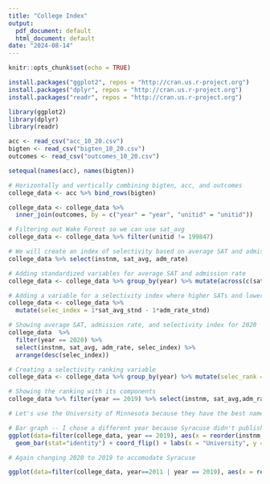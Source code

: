 ```yaml
---
title: "College Index"
output:
  pdf_document: default
  html_document: default
date: "2024-08-14"
---
```


```r
knitr::opts_chunk$set(echo = TRUE)
```

```r
install.packages("ggplot2", repos = "http://cran.us.r-project.org")
install.packages("dplyr", repos = "http://cran.us.r-project.org")
install.packages("readr", repos = "http://cran.us.r-project.org")
```

```r
library(ggplot2)
library(dplyr)
library(readr)
```

```r
acc <- read_csv("acc_10_20.csv")
bigten <- read_csv("bigten_10_20.csv")
outcomes <- read_csv("outcomes_10_20.csv")
```

```r
setequal(names(acc), names(bigten))
```
```r
# Horizontally and vertically combining bigten, acc, and outcomes
college_data <- acc %>% bind_rows(bigten)

college_data <- college_data %>%
  inner_join(outcomes, by = c("year" = "year", "unitid" = "unitid"))
```

```r
# Filtering out Wake Forest so we can use sat_avg
college_data <- college_data %>% filter(unitid != 199847) 

# We will create an index of selectivity based on average SAT and admission rate
college_data %>% select(instnm, sat_avg, adm_rate) 
```


```r
# Adding standardized variables for average SAT and admission rate
college_data <- college_data %>% group_by(year) %>% mutate(across(c(sat_avg, adm_rate), scale, .names = "{col}_stnd")) 
```


```r
# Adding a variable for a selectivity index where higher SATs and lower admission rates produce a higher index value
college_data <- college_data %>% 
  mutate(selec_index = 1*sat_avg_stnd - 1*adm_rate_stnd) 

# Showing average SAT, admission rate, and selectivity index for 2020
college_data  %>% 
  filter(year == 2020) %>% 
  select(instnm, sat_avg, adm_rate, selec_index) %>% 
  arrange(desc(selec_index))
```

```r
# Creating a selectivity ranking variable
college_data <- college_data %>% group_by(year) %>% mutate(selec_rank = dense_rank(desc(selec_index)))

# Showing the ranking with its components
college_data %>% filter(year == 2019) %>% select(instnm, sat_avg,adm_rate, selec_index, selec_rank) %>% arrange(selec_rank)
```


```r
# Let's use the University of Minnesota because they have the best name, the Golden Gophers
```


```r
# Bar graph -- I chose a different year because Syracuse didn't publish SAT data for 2020
ggplot(data=filter(college_data, year == 2019), aes(x = reorder(instnm,selec_index), y=selec_index, fill=selec_index)) +
  geom_bar(stat="identity") + coord_flip() + labs(x = "University", y = "Selectivity Index", title = "Selectivity of ACC and Big 10 Universities in 2019", subtitle = "Based on Admission Rate and Average SAT Score")
```

```r
# Again changing 2020 to 2019 to accomodate Syracuse

ggplot(data=filter(college_data, year==2011 | year == 2019), aes(x = reorder(instnm,selec_index), y = selec_index)) + geom_point(size = 2, shape = "circle") + labs(x = "University", y = "Selectivity Index", title = "Selectivity of ACC and Big 10 Universities", subtitle = "Change from 2011 to 2019") + theme_bw() + coord_flip() + geom_point(aes(color = year))
```






